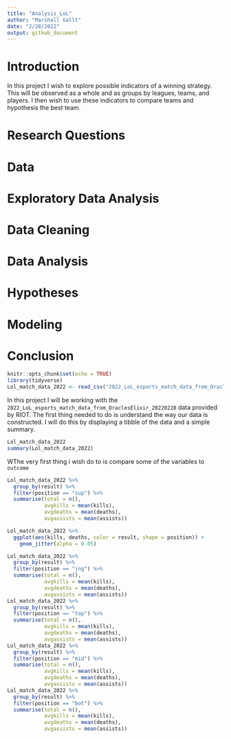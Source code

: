 ```yaml
---
title: "Analysis_LoL"
author: "Marshall Gallt"
date: "2/28/2022"
output: github_document
---
```


# Introduction

In this project I wish to explore possible indicators of a winning strategy. This will be observed as a whole and as groups by leagues, teams, and players. I then wish to use these indicators to compare teams and hypothesis the best team.

# Research Questions


# Data


# Exploratory Data Analysis




# Data Cleaning


# Data Analysis

# Hypotheses

# Modeling

# Conclusion



```r
knitr::opts_chunk$set(echo = TRUE)
library(tidyverse)
Lol_match_data_2022 <- read_csv("2022_LoL_esports_match_data_from_OraclesElixir_20220228.csv")

```
In this project I will be working with the `2022_LoL_esports_match_data_from_OraclesElixir_20220228` data provided by RIOT. The first thing needed to do is understand the way our data is constructed. I will do this by displaying a tibble of the data and a simple summary.


```r
Lol_match_data_2022
summary(Lol_match_data_2022)
```
WThe very first thing i wish do to is compare some of the variables to `outcome` 

```r
Lol_match_data_2022 %>%
  group_by(result) %>%
  filter(position == "sup") %>%
  summarise(total = n(),
            avgkills = mean(kills),
            avgdeaths = mean(deaths),
            avgassists = mean(assists))

Lol_match_data_2022 %>%
  ggplot(aes(kills, deaths, color = result, shape = position)) +
    geom_jitter(alpha = 0.05)

Lol_match_data_2022 %>%
  group_by(result) %>%
  filter(position == "jng") %>%
  summarise(total = n(),
            avgkills = mean(kills),
            avgdeaths = mean(deaths),
            avgassists = mean(assists))
Lol_match_data_2022 %>%
  group_by(result) %>%
  filter(position == "top") %>%
  summarise(total = n(),
            avgkills = mean(kills),
            avgdeaths = mean(deaths),
            avgassists = mean(assists))
Lol_match_data_2022 %>%
  group_by(result) %>%
  filter(position == "mid") %>%
  summarise(total = n(),
            avgkills = mean(kills),
            avgdeaths = mean(deaths),
            avgassists = mean(assists))
Lol_match_data_2022 %>%
  group_by(result) %>%
  filter(position == "bot") %>%
  summarise(total = n(),
            avgkills = mean(kills),
            avgdeaths = mean(deaths),
            avgassists = mean(assists))
            

```